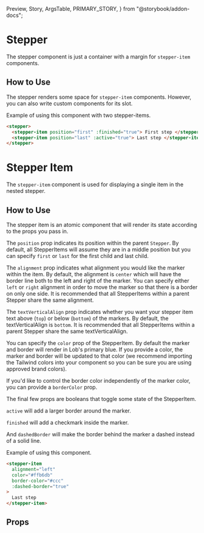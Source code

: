   Preview,
  Story,
  ArgsTable,
  PRIMARY_STORY,
} from "@storybook/addon-docs";

# Stepper

The stepper component is just a container with a margin for `stepper-item` components.

<Preview>
  <Story id="components-stepper--primary" />
</Preview>

## How to Use

The stepper renders some space for `stepper-item` components. However, you can also write custom components for its slot.

Example of using this component with two stepper-items.

```html
<stepper>
  <stepper-item position="first" :finished="true"> First step </stepper-item>
  <stepper-item position="last" :active="true"> Last step </stepper-item>
</stepper>
```

# Stepper Item

The `stepper-item` component is used for displaying a single item in the nested stepper.

<Preview>
  <Story id="components-stepper--item" />
</Preview>

## How to Use

The stepper item is an atomic component that will render its state according to the props you pass in.

The `position` prop indicates its position within the parent `Stepper`. By default, all StepperItems will assume they are in a middle position but you can specify `first` or `last` for the first child and last child.

The `alignment` prop indicates what alignment you would like the marker within the item. By default, the alignment is `center` which will have the border line both to the left and right of the marker. You can specify either `left` or `right` alignment in order to move the marker so that there is a border on only one side. It is recommended that all StepperItems within a parent Stepper share the same alignment.

The `textVerticalAlign` prop indicates whether you want your stepper item text above (`top`) or below (`bottom`) of the markers. By default, the textVerticalAlign is `bottom`. It is recommended that all StepperItems within a parent Stepper share the same textVerticalAlign.

You can specify the `color` prop of the StepperItem. By default the marker and border will render in Lob's primary blue. If you provide a color, the marker and border will be updated to that color (we recommend importing the Tailwind colors into your component so you can be sure you are using approved brand colors).

If you'd like to control the border color independently of the marker color, you can provide a `borderColor` prop.

The final few props are booleans that toggle some state of the StepperItem.

`active` will add a larger border around the marker.

`finished` will add a checkmark inside the marker.

And `dashedBorder` will make the border behind the marker a dashed instead of a solid line.

Example of using this component.

```html
<stepper-item
  alignment="left"
  color="#ffb6db"
  border-color="#ccc"
  :dashed-border="true"
>
  Last step
</stepper-item>
```

## Props

<ArgsTable story={PRIMARY_STORY} />
